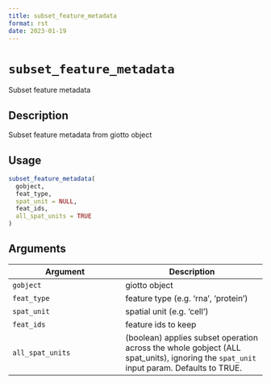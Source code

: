 ```yaml
--- 
title: subset_feature_metadata 
format: rst 
date: 2023-01-19 
--- 
```

# `subset_feature_metadata`

Subset feature metadata


## Description

Subset feature metadata from giotto object


## Usage

```r
subset_feature_metadata(
  gobject,
  feat_type,
  spat_unit = NULL,
  feat_ids,
  all_spat_units = TRUE
)
```


## Arguments

Argument      |Description
------------- |----------------
`gobject`     |     giotto object
`feat_type`     |     feature type (e.g. 'rna', 'protein')
`spat_unit`     |     spatial unit (e.g. 'cell')
`feat_ids`     |     feature ids to keep
`all_spat_units`     |     (boolean) applies subset operation across the whole gobject (ALL spat_units), ignoring the `spat_unit` input param. Defaults to TRUE.


